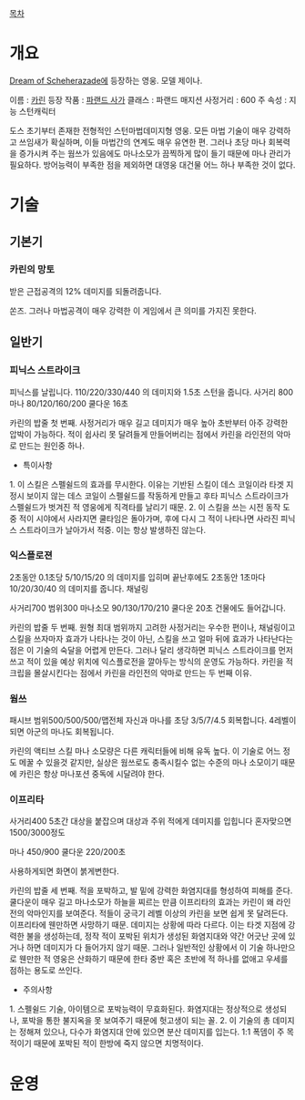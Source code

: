 [[목차]]
= 개요 =

[[Dream of Scheherazade]]에 등장하는 영웅. 모델 제이나.

이름 : [[카린]]
등장 작품 : [[파랜드 사가]]
클래스 : 파랜드 매지션
사정거리 : 600
주 속성 : 지능
스턴캐릭터 

도스 초기부터 존재한 전형적인 스턴마법데미지형 영웅. 모든 마법 기술이 매우 강력하고 쓰임새가 확실하며, 이들 마법간의 연계도 매우 유연한 편. 그러나 초당 마나 회복력을 증가시켜 주는 웜쓰가 있음에도 마나소모가 끔찍하게 많이 들기 때문에 마나 관리가 필요하다. 방어능력이 부족한 점을 제외하면 대영웅 대건물 어느 하나 부족한 것이 없다.


= 기술 =
== 기본기 ==
=== 카린의 망토 ===
받은 근접공격의 12% 데미지를 되돌려줍니다.

쏜즈. 그러나 마법공격이 매우 강력한 이 게임에서 큰 의미를 가지진 못한다.

== 일반기 ==
=== 피닉스 스트라이크 === 
피닉스를 날립니다. 110/220/330/440 의 데미지와 1.5초 스턴을 줍니다.
사거리 800 마나 80/120/160/200  쿨다운 16초

카린의 밥줄 첫 번째. 사정거리가 매우 길고 데미지가 매우 높아 초반부터 아주 강력한 압박이 가능하다. 적이 쉽사리 못 달려들게 만들어버리는 점에서 카린을 라인전의 악마로 만드는 원인중 하나. 
*특이사항
1. 이 스킬은 스펠쉴드의 효과를 무시한다. 이유는 기반된 스킬이 데스 코일이라 타겟 지정시 보이지 않는 데스 코일이 스펠쉴드를 작동하게 만들고 후타 피닉스 스트라이크가 스펠쉴드가 벗겨진 적 영웅에게 직격타를 날리기 때문.
2. 이 스킬을 쓰는 시전 동작 도중 적이 시야에서 사라지면 쿨타임은 돌아가며, 후에 다시 그 적이 나타나면 사라진 피닉스 스트라이크가 날아가서 적중. 이는 항상 발생하진 않는다.

=== 익스플로젼 ===
2초동안 0.1초당 5/10/15/20 의 데미지를 입히며 끝난후에도 2초동안 1초마다 10/20/30/40 의 데미지를 줍니다. 채널링

사거리700 범위300 마나소모 90/130/170/210  쿨다운 20초
건물에도 들어갑니다.

카린의 밥줄 두 번째. 원형 최대 범위까지 고려한 사정거리는 우수한 편이나, 채널링이고 스킬을 쓰자마자 효과가 나타나는 것이 아닌, 스킬을 쓰고 얼마 뒤에 효과가 나타난다는 점은 이 기술의 숙달을 어렵게 만든다. 그러나 달리 생각하면 피닉스 스트라이크를 먼저 쓰고 적이 있을 예상 위치에 익스플로전을 깔아두는 방식의 운영도 가능하다.
카린을 적 크립을 몰살시킨다는 점에서 카린을 라인전의 악마로 만드는 두 번째 이유.


=== 웜쓰 ===
패시브 범위500/500/500/맵전체  
자신과 마나를 초당 3/5/7/4.5 회복합니다.
4레벨이 되면 아군의 마나도 회복됩니다.

카린의 액티브 스킬 마나 소모량은 다른 캐릭터들에 비해 유독 높다. 이 기술로 어느 정도 메꿀 수 있을것 같지만, 실상은 웜쓰로도 충족시킬수 없는 수준의 마나 소모이기 때문에 카린은 항상 마나포션 중독에 시달려야 한다.

=== 이프리타 ===
사거리400  5초간 대상을 붙잡으며 대상과 주위 적에게 데미지를 입힙니다 혼자맞으면 1500/3000정도

마나 450/900  쿨다운 220/200초 

사용하게되면 화면이 붉게변한다. 

카린의 밥줄 세 번째. 적을 포박하고, 발 밑에 강력한 화염지대를 형성하여 피해를 준다. 쿨다운이 매우 길고 마나소모가 하늘을 찌르는 만큼 이프리타의 효과는 카린이 왜 라인전의 악마인지를 보여준다. 적들이 궁극기 레벨 이상의 카린을 보면 쉽게 못 달려든다. 이프리타에 웬만하면 사망하기 때문. 
데미지는 상황에 따라 다르다. 이는 타겟 지점에 강력한 불을 생성하는데, 정작 적이 포박된 위치가 생성된 화염지대와 약간 어긋난 곳에 있거나 하면 데미지가 다 들어가지 않기 때문. 그러나 일반적인 상황에서 이 기술 하나만으로 웬만한 적 영웅은 산화하기 때문에 한타 중반 혹은 초반에 적 하나를 없애고 우세를 점하는 용도로 쓰인다. 
*주의사항
1. 스펠쉴드 기술, 아이템으로 포박능력이 무효화된다. 화염지대는 정상적으로 생성되나, 포박을 통한 불지옥을 못 보여주기 때문에 헛고생이 되는 꼴.
2. 이 기술의 총 데미지는 정해져 있으나, 다수가 화염지대 안에 있으면 분산 데미지를 입는다. 1:1 폭뎀이 주 목적이기 때문에 포박된 적이 한방에 죽지 않으면 치명적이다. 

= 운영 =
